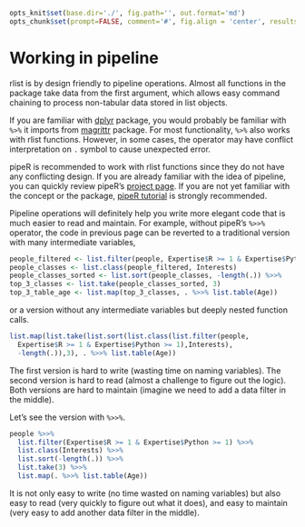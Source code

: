 ```r
opts_knit$set(base.dir='./', fig.path='', out.format='md')
opts_chunk$set(prompt=FALSE, comment='#', fig.align = 'center', results='markup')
```

# Working in pipeline

rlist is by design friendly to pipeline operations. Almost all functions in the package take data from the first argument, which allows easy command chaining to process non-tabular data stored in list objects.

If you are familiar with [dplyr](https://github.com/hadley/dplyr) package, you would probably be familiar with `%>%` it imports from [magrittr](https://github.com/smbache/magrittr) package. For most functionality, `%>%` also works with rlist functions. However, in some cases, the operator may have conflict interpretation on `.` symbol to cause unexpected error.

pipeR is recommended to work with rlist functions since they do not have any conflicting design. If you are already familiar with the idea of pipeline, you can quickly review pipeR's [project page](/pipeR). If you are not yet familiar with the concept or the package, [pipeR tutorial](/pipeR-tutorial) is strongly recommended.

Pipeline operations will definitely help you write more elegant code that is much easier to read and maintain. For example, without pipeR's `%>>%` operator, the code in previous page can be reverted to a traditional version with many intermediate variables, 

```r
people_filtered <- list.filter(people, Expertise$R >= 1 & Expertise$Python >= 1)
people_classes <- list.class(people_filtered, Interests)
people_classes_sorted <- list.sort(people_classes, -length(.)) %>>%
top_3_classes <- list.take(people_classes_sorted, 3)
top_3_table_age <- list.map(top_3_classes, . %>>% list.table(Age))
```

or a version without any intermediate variables but deeply nested function calls.

```r
list.map(list.take(list.sort(list.class(list.filter(people,
  Expertise$R >= 1 & Expertise$Python >= 1),Interests),
  -length(.)),3), . %>>% list.table(Age))
```

The first version is hard to write (wasting time on naming variables). The second version is hard to read (almost a challenge to figure out the logic). Both versions are hard to maintain (imagine we need to add a data filter in the middle).

Let's see the version with `%>>%`.

```r
people %>>%
  list.filter(Expertise$R >= 1 & Expertise$Python >= 1) %>>%
  list.class(Interests) %>>%
  list.sort(-length(.)) %>>%
  list.take(3) %>>%
  list.map(. %>>% list.table(Age))
```

It is not only easy to write (no time wasted on naming variables) but also easy to read (very quickly to figure out what it does), and easy to maintain (very easy to add another data filter in the middle).
